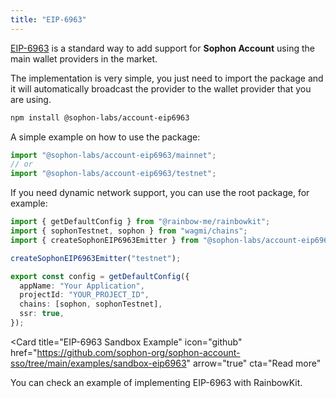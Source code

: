 ```yaml
---
title: "EIP-6963"
---
```


[EIP-6963](https://eips.ethereum.org/EIPS/eip-6963) is a
standard way to add support for **Sophon Account** using the main wallet providers
in the market.

The implementation is very simple, you just need to import the package and it will automatically broadcast the provider to the wallet provider that you are using.

```bash
npm install @sophon-labs/account-eip6963
```

A simple example on how to use the package:

```typescript
import "@sophon-labs/account-eip6963/mainnet";
// or
import "@sophon-labs/account-eip6963/testnet";
```

If you need dynamic network support, you can use the root package, for example:

```typescript
import { getDefaultConfig } from "@rainbow-me/rainbowkit";
import { sophonTestnet, sophon } from "wagmi/chains";
import { createSophonEIP6963Emitter } from "@sophon-labs/account-eip6963";

createSophonEIP6963Emitter("testnet");

export const config = getDefaultConfig({
  appName: "Your Application",
  projectId: "YOUR_PROJECT_ID",
  chains: [sophon, sophonTestnet],
  ssr: true,
});
```

<Card
  title="EIP-6963 Sandbox Example"
  icon="github"
  href="https://github.com/sophon-org/sophon-account-sso/tree/main/examples/sandbox-eip6963"
  arrow="true"
  cta="Read more"
>
  You can check an example of implementing EIP-6963 with RainbowKit.
</Card>
